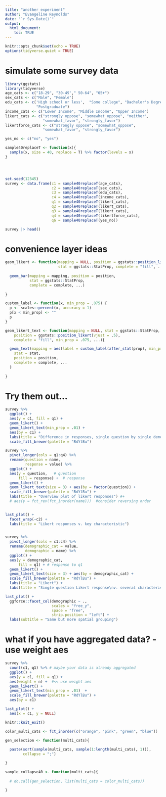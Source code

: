```yaml
---
title: "another experiment"
author: "Evangeline Reynolds"
date: "`r Sys.Date()`"
output: 
  html_document:
    toc: TRUE
---
```


```r
knitr::opts_chunk$set(echo = TRUE)
options(tidyverse.quiet = TRUE)
```

# simulate some survey data

```r
library(ggstats)
library(tidyverse)
age_cats <- c("18-29", "30-49"," 50-64", "65+")
sex_cats <- c("Male", "Female")
edu_cats <- c('High school or less',  "Some college", "Bachelor's Degree",
              "Postgraduate")
income_cats <- c("Lower Income", "Middle Income", "Upper Income")
likert_cats <- c("strongly oppose", "somewhat_oppose", "neither",
                 "somewhat_favor", "strongly_favor")
likertforce_cats <- c("strongly oppose", "somewhat_oppose", 
                 "somewhat_favor", "strongly_favor")

yes_no <- c("no", "yes")

sample40replaceT <- function(x){
  sample(x, size = 40, replace = T) %>% factor(levels = x)
}




set.seed(12345)
survey <- data.frame(c1 = sample40replaceT(age_cats),
                     c2 = sample40replaceT(sex_cats),
                     c3 = sample40replaceT(edu_cats),
                     c4 = sample40replaceT(income_cats),
                     q1 = sample40replaceT(likert_cats),
                     q2 = sample40replaceT(likert_cats),
                     q3 = sample40replaceT(likert_cats),
                     q4 = sample40replaceT(likertforce_cats),
                     q6 = sample40replaceT(yes_no))

survey |> head()

```

# convenience layer ideas

```r

geom_likert <- function(mapping = NULL, position = ggstats::position_likert(vjust = .5), 
                        stat = ggstats::StatProp, complete = "fill", ...){
  
  geom_bar(mapping = mapping, position = position,
           stat = ggstats::StatProp,
           complete = complete, ...)
  
}

custom_label <- function(x, min_prop = .075) {
  p <- scales::percent(x, accuracy = 1)
  p[x < min_prop] <- ""
  p
}

geom_likert_text <- function(mapping = NULL, stat = ggstats::StatProp,
    position = ggstats::position_likert(vjust = .5),
    complete = "fill", min_prop = .075, ...){ 

  geom_text(mapping = aes(label = custom_label(after_stat(prop), min_prop = min_prop), !!!mapping),
    stat = stat,
    position = position,
    complete = complete, ...
  ) 
  
}
```

# Try them out...

```r
survey %>% 
  ggplot() + 
  aes(y = c1, fill = q1) +
  geom_likert() + 
  geom_likert_text(min_prop = .01) + 
  aes(by = c1) + 
  labs(title = "Difference in responses, single question by single demographic") +
  scale_fill_brewer(palette = "RdYlBu") 
```

```r
survey %>% 
  pivot_longer(cols = q1:q4) %>% 
  rename(question = name,
         response = value) %>% 
  ggplot() + 
  aes(y = question,   # question
      fill = response) +  # response
  geom_likert() + 
  geom_likert_text(size = 3) + aes(by = factor(question)) +
  scale_fill_brewer(palette = "RdYlBu") + 
  labs(title = "Overview plot of likert responses") #+
  # aes(y = fct_rev(fct_inorder(name)))  #consider reversing order
  

last_plot() +
  facet_wrap(~c2) + 
  labs(title = "Likert responses v. key characteristic")


survey %>% 
  pivot_longer(cols = c1:c4) %>% 
  rename(demographic_cat = value,
         demographic = name) %>% 
  ggplot() + 
  aes(y = demographic_cat, 
      fill = q1) + # response to q1
  geom_likert() + 
  geom_likert_text(size = 3) + aes(by = demographic_cat) + 
  scale_fill_brewer(palette = "RdYlBu") + 
  labs(title = "Likert") + 
  labs(title = "Single question Likert response\nv. several characterisitcs")

last_plot() + 
  ggforce::facet_col(demographic ~ ., 
                     scales = "free_y",
                     space = "free", 
                     strip.position = "left") + 
  labs(subtitle = "Same but more spatial grouping")


```

# what if you have aggregated data? - use weight aes

```r

survey %>% 
  count(c1, q1) %>% # maybe your data is already aggregated
  ggplot() + 
  aes(y = c1, fill = q1) + 
  aes(weight = n) +  #<< use weight aes
  geom_likert() + 
  geom_likert_text(min_prop = .01)  +
  scale_fill_brewer(palette = "RdYlBu") + 
  aes(by = c1)

last_plot() + 
  aes(x = c1, y = NULL)

```

```r
knitr::knit_exit()
```

```r

color_multi_cats <- fct_inorder(c("orange", "pink", "green", "blue"))

gen_selection <- function(multi_cats){
  
  paste(sort(sample(multi_cats, sample(1:length(multi_cats), 1))), 
        collapse = ";")

}

sample_collapse40 <- function(multi_cats){ 
  
  # do.call(gen_selection, list(multi_cats = color_multi_cats))

}

```

